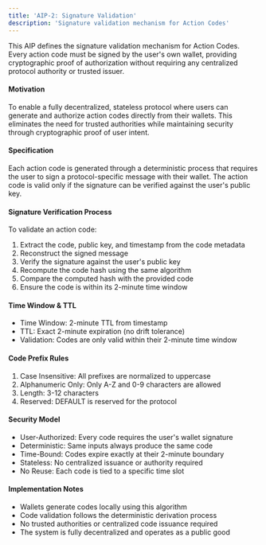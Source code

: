 ```yaml
---
title: 'AIP-2: Signature Validation'
description: 'Signature validation mechanism for Action Codes'
---
```


This AIP defines the signature validation mechanism for Action Codes. Every action code must be signed by the user's own wallet, providing cryptographic proof of authorization without requiring any centralized protocol authority or trusted issuer.

#### Motivation

To enable a fully decentralized, stateless protocol where users can generate and authorize action codes directly from their wallets. This eliminates the need for trusted authorities while maintaining security through cryptographic proof of user intent.

#### Specification

Each action code is generated through a deterministic process that requires the user to sign a protocol-specific message with their wallet.
The action code is valid only if the signature can be verified against the user's public key.

#### Signature Verification Process

To validate an action code:

1. Extract the code, public key, and timestamp from the code metadata
2. Reconstruct the signed message
3. Verify the signature against the user's public key
4. Recompute the code hash using the same algorithm
5. Compare the computed hash with the provided code
6. Ensure the code is within its 2-minute time window

#### Time Window & TTL

* Time Window: 2-minute TTL from timestamp
* TTL: Exact 2-minute expiration (no drift tolerance)
* Validation: Codes are only valid within their 2-minute time window

#### Code Prefix Rules

1. Case Insensitive: All prefixes are normalized to uppercase
2. Alphanumeric Only: Only A-Z and 0-9 characters are allowed
3. Length: 3-12 characters
4. Reserved: DEFAULT is reserved for the protocol

#### Security Model

* User-Authorized: Every code requires the user's wallet signature
* Deterministic: Same inputs always produce the same code
* Time-Bound: Codes expire exactly at their 2-minute boundary
* Stateless: No centralized issuance or authority required
* No Reuse: Each code is tied to a specific time slot

#### Implementation Notes

* Wallets generate codes locally using this algorithm
* Code validation follows the deterministic derivation process
* No trusted authorities or centralized code issuance required
* The system is fully decentralized and operates as a public good